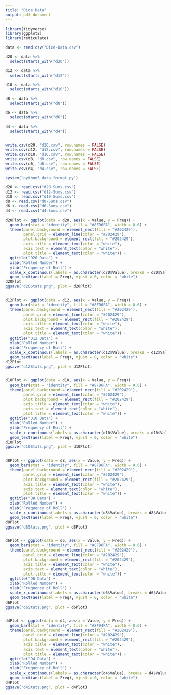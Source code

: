 ```yaml
---
title: "Dice Data"
output: pdf_document
---
```


```r
library(tidyverse)
library(ggplot2)
library(reticulate)
```



```r

data <- read.csv("Dice-Data.csv")

d20 <- data %>%
  select(starts_with("d20"))

d12 <- data %>%
  select(starts_with("d12"))

d10 <- data %>%
  select(starts_with("d10"))

d8 <- data %>%
  select(starts_with("d8"))

d6 <- data %>%
  select(starts_with("d6"))

d4 <- data %>%
  select(starts_with("d4"))


write.csv(d20, "d20.csv", row.names = FALSE)
write.csv(d12, "d12.csv", row.names = FALSE)
write.csv(d10, "d10.csv", row.names = FALSE)
write.csv(d8, "d8.csv", row.names = FALSE)
write.csv(d6, "d6.csv", row.names = FALSE)
write.csv(d4, "d4.csv", row.names = FALSE)

system('python3 data-format.py')

d20 <- read.csv("d20-Sums.csv")
d12 <- read.csv("d12-Sums.csv")
d10 <- read.csv("d10-Sums.csv")
d8 <- read.csv("d8-Sums.csv")
d6 <- read.csv("d6-Sums.csv")
d4 <- read.csv("d4-Sums.csv")

d20Plot <- ggplot(data = d20, aes(x = Value, y = Freq)) + 
  geom_bar(stat = "identity", fill = "#8FD6FA", width = 0.6) +
  theme(panel.background = element_rect(fill = "#202429"),
        panel.grid = element_line(color = "#202429"), 
        plot.background = element_rect(fill = "#202429"), 
        axis.title = element_text(color = "white"), 
        axis.text = element_text(color = "white"),
        plot.title = element_text(color = "white")) +
  ggtitle("D20 Data") + 
  xlab("Rolled Number") + 
  ylab("Frequency of Roll") +
  scale_x_continuous(labels = as.character(d20$Value), breaks = d20$Value) + 
  geom_text(aes(label = Freq), vjust = 0, color = "white")
d20Plot
ggsave("d20Stats.png", plot = d20Plot)


d12Plot <- ggplot(data = d12, aes(x = Value, y = Freq)) + 
  geom_bar(stat = "identity", fill = "#8FD6FA", width = 0.6) +
  theme(panel.background = element_rect(fill = "#202429"),
        panel.grid = element_line(color = "#202429"), 
        plot.background = element_rect(fill = "#202429"), 
        axis.title = element_text(color = "white"), 
        axis.text = element_text(color = "white"),
        plot.title = element_text(color = "white")) +
  ggtitle("D12 Data") + 
  xlab("Rolled Number") + 
  ylab("Frequency of Roll") +
  scale_x_continuous(labels = as.character(d12$Value), breaks = d12$Value) + 
  geom_text(aes(label = Freq), vjust = 0, color = "white")
d12Plot
ggsave("d12Stats.png", plot = d12Plot)


d10Plot <- ggplot(data = d10, aes(x = Value, y = Freq)) + 
  geom_bar(stat = "identity", fill = "#8FD6FA", width = 0.6) +
  theme(panel.background = element_rect(fill = "#202429"),
        panel.grid = element_line(color = "#202429"), 
        plot.background = element_rect(fill = "#202429"), 
        axis.title = element_text(color = "white"), 
        axis.text = element_text(color = "white"),
        plot.title = element_text(color = "white")) +
  ggtitle("D10 Data") + 
  xlab("Rolled Number") + 
  ylab("Frequency of Roll") +
  scale_x_continuous(labels = as.character(d10$Value), breaks = d10$Value) + 
  geom_text(aes(label = Freq), vjust = 0, color = "white")
d10Plot
ggsave("d10Stats.png", plot = d10Plot)


d8Plot <- ggplot(data = d8, aes(x = Value, y = Freq)) + 
  geom_bar(stat = "identity", fill = "#8FD6FA", width = 0.6) +
  theme(panel.background = element_rect(fill = "#202429"),
        panel.grid = element_line(color = "#202429"), 
        plot.background = element_rect(fill = "#202429"), 
        axis.title = element_text(color = "white"), 
        axis.text = element_text(color = "white"),
        plot.title = element_text(color = "white")) +
  ggtitle("D8 Data") + 
  xlab("Rolled Number") + 
  ylab("Frequency of Roll") +
  scale_x_continuous(labels = as.character(d8$Value), breaks = d8$Value) + 
  geom_text(aes(label = Freq), vjust = 0, color = "white")
d8Plot
ggsave("d8Stats.png", plot = d8Plot)


d6Plot <- ggplot(data = d6, aes(x = Value, y = Freq)) + 
  geom_bar(stat = "identity", fill = "#8FD6FA", width = 0.6) +
  theme(panel.background = element_rect(fill = "#202429"),
        panel.grid = element_line(color = "#202429"), 
        plot.background = element_rect(fill = "#202429"), 
        axis.title = element_text(color = "white"), 
        axis.text = element_text(color = "white"),
        plot.title = element_text(color = "white")) +
  ggtitle("D6 Data") + 
  xlab("Rolled Number") + 
  ylab("Frequency of Roll") +
  scale_x_continuous(labels = as.character(d6$Value), breaks = d6$Value) + 
  geom_text(aes(label = Freq), vjust = 0, color = "white")
d6Plot
ggsave("d6Stats.png", plot = d6Plot)


d4Plot <- ggplot(data = d4, aes(x = Value, y = Freq)) + 
  geom_bar(stat = "identity", fill = "#8FD4FA", width = 0.6) +
  theme(panel.background = element_rect(fill = "#202429"),
        panel.grid = element_line(color = "#202429"), 
        plot.background = element_rect(fill = "#202429"), 
        axis.title = element_text(color = "white"), 
        axis.text = element_text(color = "white"),
        plot.title = element_text(color = "white")) +
  ggtitle("D4 Data") + 
  xlab("Rolled Number") + 
  ylab("Frequency of Roll") +
  scale_x_continuous(labels = as.character(d4$Value), breaks = d4$Value) + 
  geom_text(aes(label = Freq), vjust = 0, color = "white")
d4Plot
ggsave("d4Stats.png", plot = d4Plot)
```
